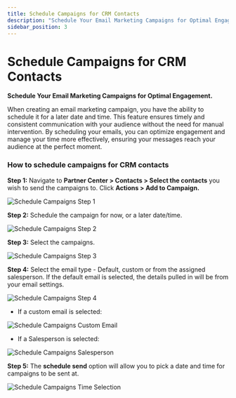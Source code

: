 ```yaml
---
title: Schedule Campaigns for CRM Contacts
description: "Schedule Your Email Marketing Campaigns for Optimal Engagement. When creating an email marketing campaign, you have the ability to schedule it for a later date and time."
sidebar_position: 3
---
```


# Schedule Campaigns for CRM Contacts

**Schedule Your Email Marketing Campaigns for Optimal Engagement.**

When creating an email marketing campaign, you have the ability to schedule it for a later date and time. This feature ensures timely and consistent communication with your audience without the need for manual intervention. By scheduling your emails, you can optimize engagement and manage your time more effectively, ensuring your messages reach your audience at the perfect moment.

### How to schedule campaigns for CRM contacts

**Step 1:** Navigate to **Partner Center > Contacts > Select the contacts** you wish to send the campaigns to. Click **Actions > Add to Campaign.**

![Schedule Campaigns Step 1](./img/crm/crm-contacts/schedule_campaigns_step1.jpg)

**Step 2:** Schedule the campaign for now, or a later date/time.

![Schedule Campaigns Step 2](./img/crm/crm-contacts/schedule_campaigns_step2.jpg)

**Step 3:** Select the campaigns.

![Schedule Campaigns Step 3](./img/crm/crm-contacts/schedule_campaigns_step3.jpg)

**Step 4:** Select the email type - Default, custom or from the assigned salesperson. If the default email is selected, the details pulled in will be from your email settings.

![Schedule Campaigns Step 4](./img/crm/crm-contacts/schedule_campaigns_step4.jpg)

- If a custom email is selected:

![Schedule Campaigns Custom Email](./img/crm/crm-contacts/schedule_campaigns_custom.jpg)

- If a Salesperson is selected:

![Schedule Campaigns Salesperson](./img/crm/crm-contacts/schedule_campaigns_salesperson.jpg)

**Step 5:** The **schedule send** option will allow you to pick a date and time for campaigns to be sent at.

![Schedule Campaigns Time Selection](./img/crm/crm-contacts/schedule_campaigns_time.jpg)